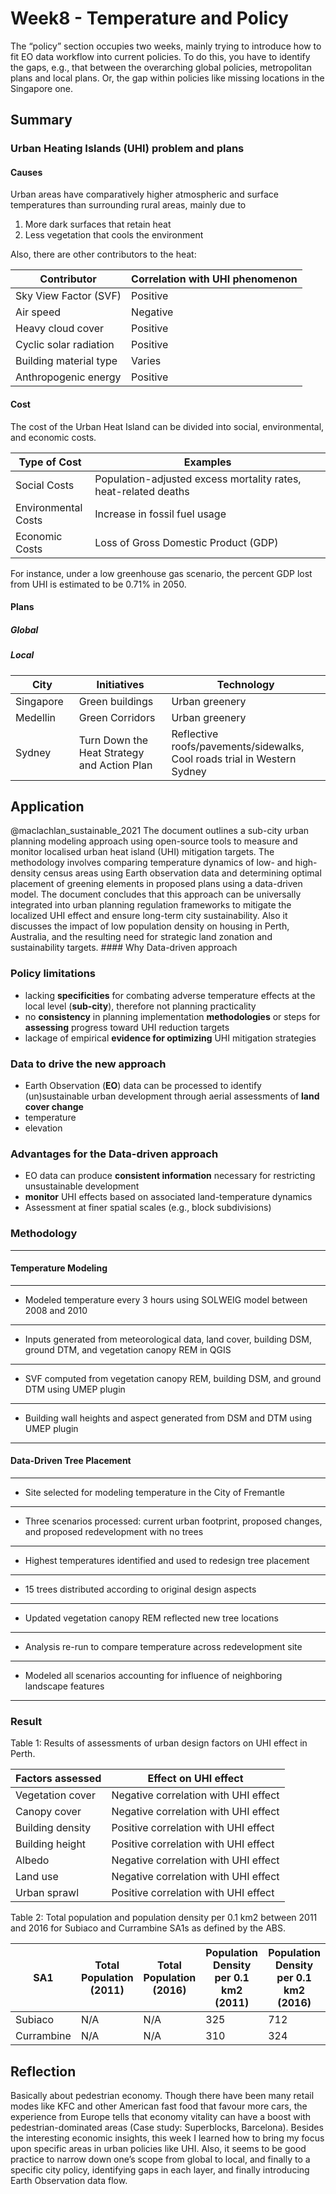 # Week8 - Temperature and Policy

The "policy" section occupies two weeks, mainly trying to introduce how to fit EO data workflow into current policies. To do this, you have to identify the gaps, e.g., that between the overarching global policies, metropolitan plans and local plans. Or, the gap within policies like missing locations in the Singapore one.

## Summary

### Urban Heating Islands (UHI) problem and plans

#### Causes

Urban areas have comparatively higher atmospheric and surface temperatures than surrounding rural areas, mainly due to

1.  More dark surfaces that retain heat
2.  Less vegetation that cools the environment

Also, there are other contributors to the heat:

| Contributor            | Correlation with UHI phenomenon |
|------------------------|---------------------------------|
| Sky View Factor (SVF)  | Positive                        |
| Air speed              | Negative                        |
| Heavy cloud cover      | Positive                        |
| Cyclic solar radiation | Positive                        |
| Building material type | Varies                          |
| Anthropogenic energy   | Positive                        |

#### Cost

The cost of the Urban Heat Island can be divided into social, environmental, and economic costs.

| Type of Cost        | Examples                                                        |
|------------------|-----------------------------------------------------|
| Social Costs        | Population-adjusted excess mortality rates, heat-related deaths |
| Environmental Costs | Increase in fossil fuel usage                                   |
| Economic Costs      | Loss of Gross Domestic Product (GDP)                            |

For instance, under a low greenhouse gas scenario, the percent GDP lost from UHI is estimated to be 0.71% in 2050.

#### Plans

##### Global

##### Local

| City      | Initiatives                                 | Technology                                                               |
|---------------|---------------------|------------------------------------|
| Singapore | Green buildings                             | Urban greenery                                                           |
| Medellin  | Green Corridors                             | Urban greenery                                                           |
| Sydney    | Turn Down the Heat Strategy and Action Plan | Reflective roofs/pavements/sidewalks, Cool roads trial in Western Sydney |

## Application

@maclachlan_sustainable_2021 The document outlines a sub-city urban planning modeling approach using open-source tools to measure and monitor localised urban heat island (UHI) mitigation targets. The methodology involves comparing temperature dynamics of low- and high-density census areas using Earth observation data and determining optimal placement of greening elements in proposed plans using a data-driven model. The document concludes that this approach can be universally integrated into urban planning regulation frameworks to mitigate the localized UHI effect and ensure long-term city sustainability. Also it discusses the impact of low population density on housing in Perth, Australia, and the resulting need for strategic land zonation and sustainability targets. \#### Why Data-driven approach

### Policy limitations

-   lacking **specificities** for combating adverse temperature effects at the local level (**sub-city**), therefore not planning practicality
-   no **consistency** in planning implementation **methodologies** or steps for **assessing** progress toward UHI reduction targets
-   lackage of empirical **evidence for optimizing** UHI mitigation strategies

### Data to drive the new approach

-   Earth Observation (**EO**) data can be processed to identify (un)sustainable urban development through aerial assessments of **land cover change**
-   temperature
-   elevation

### Advantages for the Data-driven approach

-   EO data can produce **consistent information** necessary for restricting unsustainable development
-   **monitor** UHI effects based on associated land-temperature dynamics
-   Assessment at finer spatial scales (e.g., block subdivisions)

### Methodology

------------------------------------------------------------------------

#### Temperature Modeling

------------------------------------------------------------------------

-   Modeled temperature every 3 hours using SOLWEIG model between 2008 and 2010

------------------------------------------------------------------------

-   Inputs generated from meteorological data, land cover, building DSM, ground DTM, and vegetation canopy REM in QGIS

------------------------------------------------------------------------

-   SVF computed from vegetation canopy REM, building DSM, and ground DTM using UMEP plugin

------------------------------------------------------------------------

-   Building wall heights and aspect generated from DSM and DTM using UMEP plugin

------------------------------------------------------------------------

#### Data-Driven Tree Placement

------------------------------------------------------------------------

-   Site selected for modeling temperature in the City of Fremantle

------------------------------------------------------------------------

-   Three scenarios processed: current urban footprint, proposed changes, and proposed redevelopment with no trees

------------------------------------------------------------------------

-   Highest temperatures identified and used to redesign tree placement

------------------------------------------------------------------------

-   15 trees distributed according to original design aspects

------------------------------------------------------------------------

-   Updated vegetation canopy REM reflected new tree locations

------------------------------------------------------------------------

-   Analysis re-run to compare temperature across redevelopment site

------------------------------------------------------------------------

-   Modeled all scenarios accounting for influence of neighboring landscape features

------------------------------------------------------------------------

### Result

Table 1: Results of assessments of urban design factors on UHI effect in Perth.

| Factors assessed | Effect on UHI effect                 |
|------------------|--------------------------------------|
| Vegetation cover | Negative correlation with UHI effect |
| Canopy cover     | Negative correlation with UHI effect |
| Building density | Positive correlation with UHI effect |
| Building height  | Positive correlation with UHI effect |
| Albedo           | Negative correlation with UHI effect |
| Land use         | Negative correlation with UHI effect |
| Urban sprawl     | Positive correlation with UHI effect |

Table 2: Total population and population density per 0.1 km2 between 2011 and 2016 for Subiaco and Currambine SA1s as defined by the ABS.

| **SA1**    | **Total Population (2011)** | **Total Population (2016)** | **Population Density per 0.1 km2 (2011)** | **Population Density per 0.1 km2 (2016)** |
|--------------|--------------|--------------|----------------|----------------|
| Subiaco    | N/A                         | N/A                         | 325                                       | 712                                       |
| Currambine | N/A                         | N/A                         | 310                                       | 324                                       |

## Reflection

Basically about pedestrian economy. Though there have been many retail modes like KFC and other American fast food that favour more cars, the experience from Europe tells that economy vitality can have a boost with pedestrian-dominated areas (Case study: Superblocks, Barcelona).
Besides the interesting economic insights, this week I learned how to bring my focus upon specific areas in urban policies like UHI. Also, it seems to be good practice to narrow down one's scope from global to local, and finally to a specific city policy, identifying gaps in each layer, and finally introducing Earth Observation data flow.
